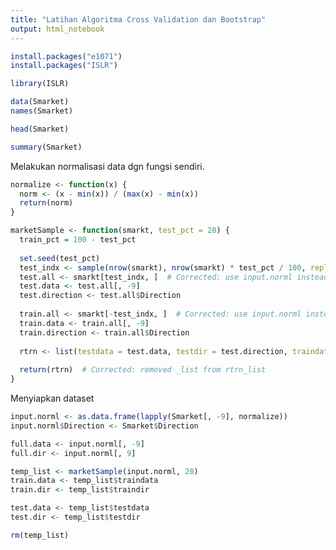 ```yaml
---
title: "Latihan Algoritma Cross Validation dan Bootstrap"
output: html_notebook
---
```



```r
install.packages("e1071")
install.packages("ISLR")
```

```r
library(ISLR)

data(Smarket)
names(Smarket)
```

```r
head(Smarket)
```

```r
summary(Smarket)
```

Melakukan normalisasi data dgn fungsi sendiri.
```r
normalize <- function(x) {
  norm <- (x - min(x)) / (max(x) - min(x))
  return(norm)
}

marketSample <- function(smarkt, test_pct = 20) {
  train_pct = 100 - test_pct
  
  set.seed(test_pct)
  test_indx <- sample(nrow(smarkt), nrow(smarkt) * test_pct / 100, replace = FALSE)
  test.all <- smarkt[test_indx, ]  # Corrected: use input.norml instead of smarkt
  test.data <- test.all[, -9]
  test.direction <- test.all$Direction
  
  train.all <- smarkt[-test_indx, ]  # Corrected: use input.norml instead of smarkt
  train.data <- train.all[, -9]
  train.direction <- train.all$Direction
  
  rtrn <- list(testdata = test.data, testdir = test.direction, traindata = train.data, traindir = train.direction)
  
  return(rtrn)  # Corrected: removed _list from rtrn_list
}

```

Menyiapkan dataset
```r
input.norml <- as.data.frame(lapply(Smarket[, -9], normalize))
input.norml$Direction <- Smarket$Direction

full.data <- input.norml[, -9]
full.dir <- input.norml[, 9]

temp_list <- marketSample(input.norml, 20)
train.data <- temp_list$traindata
train.dir <- temp_list$traindir

test.data <- temp_list$testdata
test.dir <- temp_list$testdir

rm(temp_list)
```
